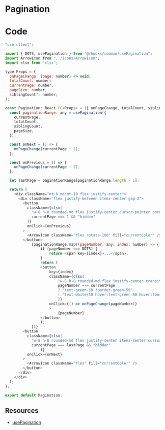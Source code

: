 # Pagination

# Code

``` javascript
"use client";

import { DOTS, usePagination } from "@/hooks/common/usePagination";
import ArrowIcon from "../icons/ArrowIcon";
import clsx from "clsx";

type Props = {
  onPageChange: (page: number) => void;
  totalCount: number;
  currentPage: number;
  pageSize: number;
  siblingCount?: number;
};

const Pagination: React.FC<Props> = ({ onPageChange, totalCount, siblingCount = 1, currentPage, pageSize }) => {
  const paginationRange: any = usePagination({
    currentPage,
    totalCount,
    siblingCount,
    pageSize,
  });

  const onNext = () => {
    onPageChange(currentPage + 1);
  };

  const onPrevious = () => {
    onPageChange(currentPage - 1);
  };

  let lastPage = paginationRange[paginationRange.length - 1];

  return (
    <div className="mt-6 md:mt-10 flex justify-center">
      <div className="flex justify-between items-center gap-2">
        <button
          className={clsx(
            "w-8 h-8 rounded-md flex justify-center cursor-pointer border items-center bg-transparent transition-colors text-white/50 hover:text-green-50 hover:!border-green-50",
            currentPage === 1 && "hidden"
          )}
          onClick={onPrevious}
        >
          <ArrowIcon className="flex rotate-180" fill="currentColor" />
        </button>
            {paginationRange.map((pageNumber: any, index: number) => {
                if (pageNumber === DOTS) {
                    return <span key={index}>...</span>;
                }
                return (
                <button
                    key={index}
                    className={clsx(
                        "w-8 h-8 rounded-md flex justify-center transition-colors border items-center text-[15px] cursor-pointer bg-transparent border__10",
                        pageNumber === currentPage
                        ? "text-green-50 !border-green-50"
                        : "text-white/50 hover:text-green-50 hover:!border-green-50"
                        )}
                    onClick={() => onPageChange(pageNumber)}
                    >
                        {pageNumber}
                </button>
                );
            })}
        <button
          className={clsx(
            "w-8 h-8 rounded-md flex justify-center items-center cursor-pointer bg-transparent transition-colors text-white/50 hover:text-green-50 hover:!border-green-50",
            currentPage === lastPage && "hidden"
                )}
          onClick={onNext}
        >
          <ArrowIcon className="flex" fill="currentColor" />
        </button>
      </div>
    </div>
  );
};

export default Pagination;
```

## Resources 

* [usePagination](/docs/reactjs/hooks/usePagination)